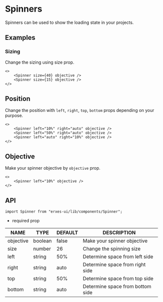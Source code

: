 
<HeroPattern />

# Spinners
Spinners can be used to show the loading state in your projects.

## **Examples**
### **Sizing**
Change the sizing using size prop.


```tsx
<>
	<Spinner size={40} objective /> 
	<Spinner size={15} objective />
</>
```

## **Position**
Change the position with `left`, `right`, `top`, `bottom` props depending on your purpose.

```tsx
<>
	<Spinner left="10%" right="auto" objective /> 
	<Spinner left="50%" right="auto" objective /> 
	<Spinner left="auto" right="10%" objective />
</>
```

## **Objective**
Make your spinner objective by `objective` prop.

```tsx
<>
	<Spinner left="10%" objective />
</>

```

## **API**

```tsx
import Spinner from "erxes-ui/lib/components/Spinner";
```
* required prop

| NAME | TYPE | DEFAULT | DESCRIPTION |
| ---| --- | ---| --- |
| objective	 | boolean	 | false | Make your spinner objective |
| size	 | number | 26 | Change the spinning size |
| left | string | 50% | Determine space from left side |
| right | string | auto | Determine space from right side |
| top | string | 50%	 | Determine space from top side |
| bottom | string | auto | Determine space from bottom side |


